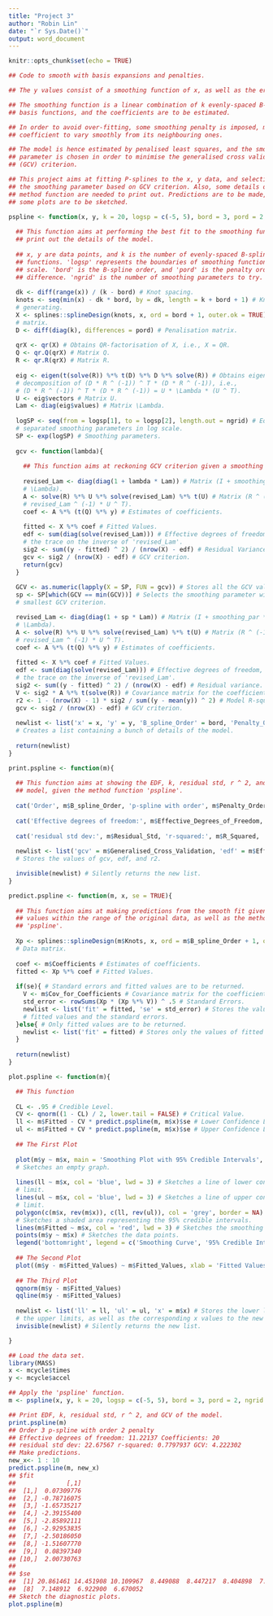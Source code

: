 ---
title: "Project 3"
author: "Robin Lin"
date: "`r Sys.Date()`"
output: word_document
---

```{r setup, include=FALSE}
knitr::opts_chunk$set(echo = TRUE)
```

```{r}
## Code to smooth with basis expansions and penalties.

## The y values consist of a smoothing function of x, as well as the error terms.

## The smoothing function is a linear combination of k evenly-spaced B-splined
## basis functions, and the coefficients are to be estimated.

## In order to avoid over-fitting, some smoothing penalty is imposed, making each 
## coefficient to vary smoothly from its neighbouring ones.

## The model is hence estimated by penalised least squares, and the smoothing
## parameter is chosen in order to minimise the generalised cross validation
## (GCV) criterion.

## This project aims at fitting P-splines to the x, y data, and selecting
## the smoothing parameter based on GCV criterion. Also, some details of the 
## method function are needed to print out. Predictions are to be made, and 
## some plots are to be sketched.
```

```{r}
pspline <- function(x, y, k = 20, logsp = c(-5, 5), bord = 3, pord = 2, ngrid = 100){
  
  ## This function aims at performing the best fit to the smoothing function, and
  ## print out the details of the model.
  
  ## x, y are data points, and k is the number of evenly-spaced B-splined basis 
  ## functions. 'logsp' represents the boundaries of smoothing functions in log
  ## scale. 'bord' is the B-spline order, and 'pord' is the penalty order of 
  ## difference. 'ngrid' is the number of smoothing parameters to try.
  
  dk <- diff(range(x)) / (k - bord) # Knot spacing.
  knots <- seq(min(x) - dk * bord, by = dk, length = k + bord + 1) # Knots 
  # generating.
  X <- splines::splineDesign(knots, x, ord = bord + 1, outer.ok = TRUE) # Data 
  # matrix.
  D <- diff(diag(k), differences = pord) # Penalisation matrix.
  
  qrX <- qr(X) # Obtains QR-factorisation of X, i.e., X = QR.
  Q <- qr.Q(qrX) # Matrix Q.
  R <- qr.R(qrX) # Matrix R.
  
  eig <- eigen(t(solve(R)) %*% t(D) %*% D %*% solve(R)) # Obtains eigen-
  # decomposition of (D * R ^ (-1)) ^ T * (D * R ^ (-1)), i.e.,
  # (D * R ^ (-1)) ^ T * (D * R ^ (-1)) = U * \Lambda * (U ^ T).
  U <- eig$vectors # Matrix U.
  Lam <- diag(eig$values) # Matrix \Lambda.
  
  logSP <- seq(from = logsp[1], to = logsp[2], length.out = ngrid) # Equally 
  # separated smoothing parameters in log scale.
  SP <- exp(logSP) # Smoothing parameters.
  
  gcv <- function(lambda){
    
    ## This function aims at reckoning GCV criterion given a smoothing parameter.
    
    revised_Lam <- diag(diag(1 + lambda * Lam)) # Matrix (I + smoothing_par * 
    # \Lambda).
    A <- solve(R) %*% U %*% solve(revised_Lam) %*% t(U) # Matrix (R ^ (-1) * U * 
    # revised_Lam ^ (-1) * U ^ T).
    coef <- A %*% (t(Q) %*% y) # Estimates of coefficients.
    
    fitted <- X %*% coef # Fitted Values.
    edf <- sum(diag(solve(revised_Lam))) # Effective degrees of freedom, taking 
    # the trace on the inverse of 'revised_Lam'.
    sig2 <- sum((y - fitted) ^ 2) / (nrow(X) - edf) # Residual Variance.
    gcv <- sig2 / (nrow(X) - edf) # GCV criterion.
    return(gcv)
  }
  
  GCV <- as.numeric(lapply(X = SP, FUN = gcv)) # Stores all the GCV values.
  sp <- SP[which(GCV == min(GCV))] # Selects the smoothing parameter with the 
  # smallest GCV criterion.

  revised_Lam <- diag(diag(1 + sp * Lam)) # Matrix (I + smoothing_par * 
  # \Lambda).
  A <- solve(R) %*% U %*% solve(revised_Lam) %*% t(U) # Matrix (R ^ (-1) * U * 
  # revised_Lam ^ (-1) * U ^ T).
  coef <- A %*% (t(Q) %*% y) # Estimates of coefficients.
  
  fitted <- X %*% coef # Fitted Values.
  edf <- sum(diag(solve(revised_Lam))) # Effective degrees of freedom, taking 
  # the trace on the inverse of 'revised_Lam'.
  sig2 <- sum((y - fitted) ^ 2) / (nrow(X) - edf) # Residual variance.
  V <- sig2 * A %*% t(solve(R)) # Covariance matrix for the coefficients.
  r2 <- 1 - (nrow(X) - 1) * sig2 / sum((y - mean(y)) ^ 2) # Model R-squared.
  gcv <- sig2 / (nrow(X) - edf) # GCV criterion.
  
  newlist <- list('x' = x, 'y' = y, 'B_spline_Order' = bord, 'Penalty_Order_of_Difference' = pord, 'Number_of_Basis_Functions' = k, 'Knots' = knots, 'Smoothing_Parameter' = sp, 'Coefficients' = coef, 'Fitted_Values' = fitted, 'Effective_Degrees_of_Freedom' = edf, 'Residual_Variance' = sig2, 'Residual_Std' = sqrt(sig2), 'Cov_for_Coefficients' = V, 'R_Squared' = r2, 'Generalised_Cross_Validation' = gcv) 
  # Creates a list containing a bunch of details of the model.
  
  return(newlist)
}
```

```{r}
print.pspline <- function(m){
  
  ## This function aims at showing the EDF, k, residual std, r ^ 2, and GCV of the
  ## model, given the method function 'pspline'.
  
  cat('Order', m$B_spline_Order, 'p-spline with order', m$Penalty_Order_of_Difference, 'penalty', '\n')
  
  cat('Effective degrees of freedom:', m$Effective_Degrees_of_Freedom, 'Coefficients:', m$Number_of_Basis_Functions, '\n')
  
  cat('residual std dev:', m$Residual_Std, 'r-squared:', m$R_Squared, 'GCV:', m$Generalised_Cross_Validation, '\n')
  
  newlist <- list('gcv' = m$Generalised_Cross_Validation, 'edf' = m$Effective_Degrees_of_Freedom, 'r2' = m$R_Squared)   
  # Stores the values of gcv, edf, and r2.

  invisible(newlist) # Silently returns the new list.
}
```

```{r}
predict.pspline <- function(m, x, se = TRUE){
  
  ## This function aims at making predictions from the smooth fit given new x 
  ## values within the range of the original data, as well as the method function 
  ## 'pspline'.
  
  Xp <- splines::splineDesign(m$Knots, x, ord = m$B_spline_Order + 1, outer.ok = TRUE) 
  # Data matrix.
  
  coef <- m$Coefficients # Estimates of coefficients.
  fitted <- Xp %*% coef # Fitted Values.
  
  if(se){ # Standard errors and fitted values are to be returned.
    V <- m$Cov_for_Coefficients # Covariance matrix for the coefficients.
    std_error <- rowSums(Xp * (Xp %*% V)) ^ .5 # Standard Errors.
    newlist <- list('fit' = fitted, 'se' = std_error) # Stores the values of 
    # fitted values and the standard errors.
  }else{ # Only fitted values are to be returned.
    newlist <- list('fit' = fitted) # Stores only the values of fitted values.
  }
  
  return(newlist)
}
```

```{r}
plot.pspline <- function(m){

  ## This function 
  
  CL <- .95 # Credible Level.
  CV <- qnorm((1 - CL) / 2, lower.tail = FALSE) # Critical Value.
  ll <- m$Fitted - CV * predict.pspline(m, m$x)$se # Lower Confidence Limit.
  ul <- m$Fitted + CV * predict.pspline(m, m$x)$se # Upper Confidence Limit.
  
  ## The First Plot 
  
  plot(m$y ~ m$x, main = 'Smoothing Plot with 95% Credible Intervals', xlab = 'x', ylab = 'y', type = 'p', col = 'white')
  # Sketches an empty graph.
  
  lines(ll ~ m$x, col = 'blue', lwd = 3) # Sketches a line of lower confidence 
  # limit.
  lines(ul ~ m$x, col = 'blue', lwd = 3) # Sketches a line of upper confidence 
  # limit.
  polygon(c(m$x, rev(m$x)), c(ll, rev(ul)), col = 'grey', border = NA)
  # Sketches a shaded area representing the 95% credible intervals.
  lines(m$Fitted ~ m$x, col = 'red', lwd = 3) # Sketches the smoothing line.
  points(m$y ~ m$x) # Sketches the data points.
  legend('bottomright', legend = c('Smoothing Curve', '95% Credible Interval Bounds'), lwd = 3, col = c('red', 'blue'), cex = .7) # Introduces the legends.
  
  ## The Second Plot
  plot((m$y - m$Fitted_Values) ~ m$Fitted_Values, xlab = 'Fitted Values', ylab = 'Residuals', main = 'Residual vs. Fitted Values')
  
  ## The Third Plot
  qqnorm(m$y - m$Fitted_Values) 
  qqline(m$y - m$Fitted_Values)
  
  newlist <- list('ll' = ll, 'ul' = ul, 'x' = m$x) # Stores the lower limits,
  # the upper limits, as well as the corresponding x values to the new list.
  invisible(newlist) # Silently returns the new list.

}
```

```{r}
## Load the data set.
library(MASS)
x <- mcycle$times
y <- mcycle$accel

## Apply the 'pspline' function.
m <- pspline(x, y, k = 20, logsp = c(-5, 5), bord = 3, pord = 2, ngrid = 100)

## Print EDF, k, residual std, r ^ 2, and GCV of the model.
print.pspline(m)
## Order 3 p-spline with order 2 penalty 
## Effective degrees of freedom: 11.22137 Coefficients: 20 
## residual std dev: 22.67567 r-squared: 0.7797937 GCV: 4.222302
## Make predictions.
new_x<- 1 : 10
predict.pspline(m, new_x)
## $fit
##              [,1]
##  [1,]  0.07309776
##  [2,] -0.78716075
##  [3,] -1.65735217
##  [4,] -2.39155400
##  [5,] -2.85892111
##  [6,] -2.92953835
##  [7,] -2.50186050
##  [8,] -1.51607770
##  [9,]  0.08397340
## [10,]  2.00730763
## 
## $se
##  [1] 20.861461 14.451908 10.109967  8.449088  8.447217  8.404898  7.709292
##  [8]  7.148912  6.922900  6.670052
## Sketch the diagnostic plots.
plot.pspline(m)

```


